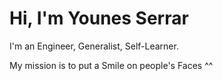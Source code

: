 # Hi, I'm Younes Serrar

I'm an Engineer, Generalist, Self-Learner.

My mission is to put a Smile on people's Faces ^^

